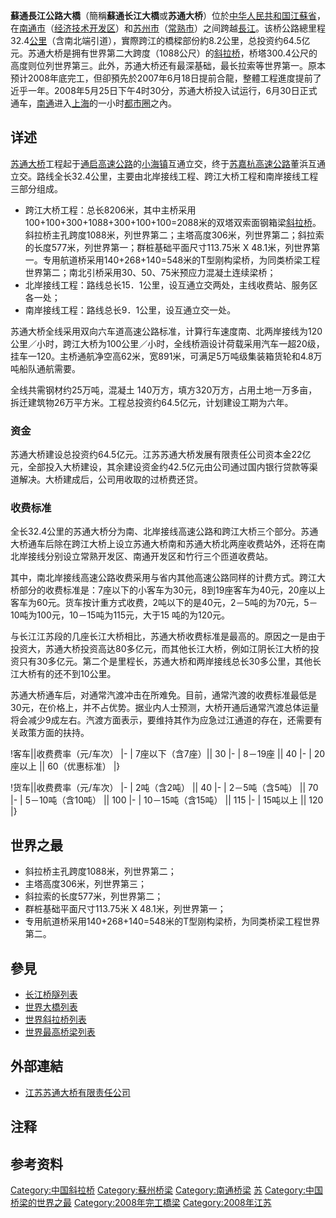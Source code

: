 {{noteTA
|1=zh-tw:密佑;zh-cn:米约;
}}
{{Infobox Bridge
| bridge_name = 苏通长江公路大桥
| image = Sutong Yangtze River Bridge.JPG
| caption = 
| official_name = 苏通长江公路大桥
| also_known_as = 苏通长江大桥、苏通大桥
| carries = {{China Expwy Name|G15|[[沈海高速公路|沈海高速]]}}：双向六车道
| crosses = [[长江|长江]][[江苏|江苏]]段下游
| locale = {{PRC}}[[南通市|南通市]][[经济技术开发区|经济技术开发区]]和[[苏州市|苏州市]][[常熟市|常熟市]]
| maint = 
| id = 
| engineering = [[中交公路规划设计院有限公司|中交公路规划设计院有限公司]]（[[张喜刚|张喜刚]]为总设计师）、江苏省交通规划设计院股份有限公司以及[[同济大学建筑设计研究院|同济大学建筑设计研究院(集团)有限公司]]<ref name="苏通大桥大事记">{{cite web| author =新华网江苏频道| title =苏通大桥大事记| publisher =新华社| date =2009-08-28| language =zh| accessdate =2015-01-17| url =http://www.js.xinhuanet.com/zhuanlan/2009-08/28/content_17538321.htm| quote ="通过招标，确定中交公路规划设计院、江苏省交通规划设计院和同济大学组成的联合体中标承担跨江大桥初步设计。"| deadurl =yes| archiveurl =https://web.archive.org/web/20110522064323/http://www.js.xinhuanet.com/zhuanlan/2009-08/28/content_17538321.htm| archivedate =2011-05-22}}</ref>
| design = [[斜拉桥|斜拉桥]]
| mainspan = 1,088米
| length = 32.4公里
| width =
| height = 300.4米 
| clearance = 
| below = 62米
| traffic =
| builder =
| begin = 2003年6月27日<ref name="拥有世界最大主跨苏通大桥全线贯通">{{cite web | author = 邓华宁 | title = 拥有世界最大主跨苏通大桥全线贯通 | publisher = 新华每日电讯 | date = 2007-06-19 | language = zh | accessdate = 2015-01-17 | url = http://news.xinhuanet.com/mrdx/2007-06/19/content_6261720.htm | quote = "工程于2003年6月27日开工建设，初步设计批复工期6年，预计于2008年上半年提前建成通车。" }}{{dead link|date=2018年4月 |bot=InternetArchiveBot |fix-attempted=yes }}</ref><ref name="苏通大桥主桥正式开工(图)">{{cite web | author = 孙参 | title = 苏通大桥主桥正式开工(图) | publisher = 新华网 | date = 2003-06-28 | language = zh | accessdate = 2015-01-17 | url = http://www.js.xinhuanet.com/xin_wen_zhong_xin/2003-06/28/content_652362.htm | quote = "6月27日，世界上最大跨径的斜拉桥――苏通大桥主桥正式开工建设，江苏省省长梁保华、交通部副部长胡希捷共同为主桥基础开钻打桩启动钻机按钮。" | deadurl = yes | archiveurl = https://web.archive.org/web/20051129024627/http://www.js.xinhuanet.com/xin_wen_zhong_xin/2003-06/28/content_652362.htm | archivedate = 2005-11-29 }}</ref>
| open = 2008年6月30日<ref name = "最大主跨、最深基础、最高桥塔、最长拉索，创造四项世界纪录 苏通大桥正式通车 梁保华出席通车仪式">{{cite web | author = 龚永泉, 陆娅楠 | title = 最大主跨、最深基础、最高桥塔、最长拉索，创造四项世界纪录 苏通大桥正式通车 梁保华出席通车仪式 | publisher = 人民日报 | date = 2008-07-01 | language = zh | accessdate = 2015-01-17 | url = http://cpc.people.com.cn/GB/64093/117005/7448089.html | quote = "今天上午10时，世界第一大跨径斜拉桥苏通大桥正式通车。" | archive-date = 2016-03-04 | archive-url = https://web.archive.org/web/20160304065927/http://cpc.people.com.cn/GB/64093/117005/7448089.html | dead-url = no }}</ref>
| preceded = 沪通长江大桥
| followed = 
| closed = 
| toll = 
| map_cue = 
| map_image = 
| map_text = 
| map_width = 
| coordinates = {{coord|31|47|22|N|121|0|28|E|region:CN-31_type:landmark|display=inline,title}} 
| lat = 
| long =
| extra = {{Location map | China Jiangsu | label= | lat=31.789528 | long=121.007833 | position= | width= | float=center | caption=苏通长江大桥在江苏的位置}} 
}}

'''蘇通長江公路大橋'''（簡稱'''蘇通长江大橋'''或'''苏通大桥'''）位於[[中华人民共和国|中华人民共和国]][[江蘇省|江蘇省]]，在[[南通市|南通市]]（[[经济技术开发区|经济技术开发区]]{{notetag | 1 = 南通市经济技术开发区行政隶属南通市[[崇川区|崇川区]]。}}）和[[苏州市|苏州市]]（[[常熟市|常熟市]]）之间跨越[[長江|長江]]。该桥公路總里程32.4[[公里|公里]]（含南北端引道），實際跨江的橋樑部份約8.2公里，总投资约64.5亿元。苏通大桥是拥有世界第二大跨度（1088公尺）的[[斜拉桥|斜拉桥]]{{NoteTag | 1 = 目前最大跨度的斜拉桥是2012年9月3日建成通车的[[俄罗斯岛大桥|俄罗斯岛大桥]]。}}，桥塔300.4公尺的高度则位列世界第三{{NoteTag | 1 = [[密佑高架橋|法国密佑大桥]]的桥塔现今最高。}}。此外，苏通大桥还有最深基础，最长拉索等世界第一。原本预计2008年底完工，但卻預先於2007年6月18日提前合龍，整體工程進度提前了近乎一年。2008年5月25日下午4时30分，苏通大桥投入试运行，6月30日正式通车，[[南通|南通]]进入[[上海|上海]]的一小时[[都市圈|都市圈]]之內。

== 详述 ==
[[苏通大桥|苏通大桥]]工程起于[[通启高速公路|通启高速公路]]的[[小海镇|小海镇]]互通立交，终于[[苏嘉杭高速公路|苏嘉杭高速公路]]董浜互通立交。路线全长32.4公里，主要由北岸接线工程、跨江大桥工程和南岸接线工程三部分组成。

* 跨江大桥工程：总长8206米，其中主桥采用 100+100+300+1088+300+100+100=2088米的双塔双索面钢箱梁[[斜拉桥|斜拉桥]]。斜拉桥主孔跨度1088米，列世界第二；主塔高度306米，列世界第二；斜拉索的长度577米，列世界第一；群桩基础平面尺寸113.75米 X 48.1米，列世界第一。专用航道桥采用140+268+140=548米的T型刚构梁桥，为同类桥梁工程世界第二；南北引桥采用30、50、75米预应力混凝土连续梁桥；
* 北岸接线工程：路线总长15．1公里，设互通立交两处，主线收费站、服务区各一处；
* 南岸接线工程：路线总长9．1公里，设互通立交一处。

苏通大桥全线采用双向六车道高速公路标准，计算行车速度南、北两岸接线为120公里／小时，跨江大桥为100公里／小时，全线桥涵设计荷载采用汽车一超20级，挂车一120。主桥通航净空高62米，宽891米，可满足5万吨级集装箱货轮和4.8万吨船队通航需要。

全线共需钢材约25万吨，混凝土 140万方，填方320万方，占用土地一万多亩，拆迁建筑物26万平方米。工程总投资约64.5亿元，计划建设工期为六年。

=== 资金 ===
苏通大桥建设总投资约64.5亿元。江苏苏通大桥发展有限责任公司资本金22亿元，全部投入大桥建设，其余建设资金约42.5亿元由公司通过国内银行贷款等渠道解决。大桥建成后，公司用收取的过桥费还贷。

=== 收费标准 ===
全长32.4公里的苏通大桥分为南、北岸接线高速公路和跨江大桥三个部分。苏通大桥通车后除在跨江大桥上设立苏通大桥南和苏通大桥北两座收费站外，还将在南北岸接线分别设立常熟开发区、南通开发区和竹行三个匝道收费站。
 
其中，南北岸接线高速公路收费采用与省内其他高速公路同样的计费方式。跨江大桥部分的收费标准是：7座以下的小客车为30元，8到19座客车为40元，20座以上客车为60元。货车按计重方式收费，2吨以下的是40元，2－5吨的为70元，5－10吨为100元，10－15吨为115元，大于15 吨的为120元。
 
与长江江苏段的几座长江大桥相比，苏通大桥收费标准是最高的。原因之一是由于投资大，苏通大桥投资高达80多亿元，而其他长江大桥，例如江阴长江大桥的投资只有30多亿元。第二个是里程长，苏通大桥和两岸接线总长30多公里，其他长江大桥有的还不到10公里。 
 
苏通大桥通车后，对通常汽渡冲击在所难免。目前，通常汽渡的收费标准最低是30元，在价格上，并不占优势。据业内人士预测，大桥开通后通常汽渡总体运量将会减少9成左右。汽渡方面表示，要维持其作为应急过江通道的存在，还需要有关政策方面的扶持。

{{wt}}
!客车||收费费率（元/车次）
|-
| 7座以下（含7座）|| 30
|-
| 8－19座 || 40
|-
| 20座以上 || 60（优惠标准）
|}
 {{wt}}
!货车||收费费率（元/车次）
|-
| 2吨（含2吨） || 40
|-
| 2－5吨（含5吨） || 70
|-
| 5－10吨（含10吨） || 100
|-
| 10－15吨（含15吨） || 115
|-
| 15吨以上 || 120
|}

== 世界之最 ==
* 斜拉桥主孔跨度1088米，列世界第二；
* 主塔高度306米，列世界第三；
* 斜拉索的长度577米，列世界第二；
* 群桩基础平面尺寸113.75米 X 48.1米，列世界第一；
* 专用航道桥采用140+268+140=548米的T型刚构梁桥，为同类桥梁工程世界第二。

== 參見 ==
* [[长江桥隧列表|长江桥隧列表]]
* [[世界大橋列表|世界大橋列表]]
* [[世界斜拉桥列表|世界斜拉桥列表]]
* [[世界最高桥梁列表|世界最高桥梁列表]]

== 外部連結 ==
* [http://www.stbridge.com.cn/ 江苏苏通大桥有限责任公司] {{Wayback|url=http://www.stbridge.com.cn/ |date=20200825013057 }}

== 注释 ==
{{NoteFoot}}

== 参考资料 ==
{{RefList | 2}}

{{LongestBridge
| type = 斜拉桥
| start = 2008
| end = 2012
| previous = 多多罗大桥
| mainspan_p = 890
| current = 苏通长江公路大桥
| mainspan_c = 1,088
| next = 俄罗斯岛大桥
| mainspan_n = 1,104
}}
{{江苏省高速公路|nocat}}
{{Crossings navbox
| structure = [[长江桥隧列表|桥梁与隧道]]
| place = [[长江|长江]]
| bridge = 苏通长江公路大桥
| bridge signs = {{China Expwy Name|G15}}
| upstream = [[沪苏通长江公铁大桥|沪苏通长江公铁大桥]]
| upstream signs = {{China Expwy Name|S19|P=Jiangsu}}<br>{{中国铁路名|通沪铁路}} 、[[通苏嘉甬铁路|通苏嘉甬铁路]]（规划中）
| downstream = [[崇启大桥|崇启大桥]]－[[上海长江隧桥|上海长江隧桥]]
| downstream signs = {{China Expwy Name|G40}}<br>{{中国国道名|228}}<br>预留[[上海地铁|上海地铁]]线路
}}
{{苏州桥梁}}

{{DEFAULTSORT:S}}
[[Category:中国斜拉桥|Category:中国斜拉桥]]
[[Category:蘇州桥梁|Category:蘇州桥梁]]
[[Category:南通桥梁|Category:南通桥梁]]
[[Category:長江大橋|苏]]
[[Category:中国桥梁的世界之最|Category:中国桥梁的世界之最]]
[[Category:2008年完工橋梁|Category:2008年完工橋梁]]
[[Category:2008年江苏|Category:2008年江苏]]